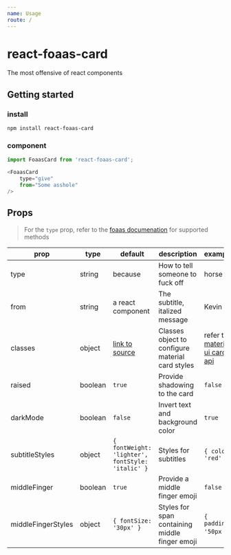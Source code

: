 ```yaml
---
name: Usage
route: /
---
```


# react-foaas-card

The most offensive of react components

## Getting started

### install

```shell
npm install react-foaas-card
```

### component

```javascript
import FoaasCard from 'react-foaas-card';

<FoaasCard
    type="give"
    from="Some asshole"
/>
```

## Props

> For the `type` prop, refer to the [foaas documenation](https://foaas.com/) for supported methods

| prop | type | default | description | example |
|---|---|---|---|--|
| type | string | because | How to tell someone to fuck off| horse |
| from | string  | a react component | The subtitle, italized message | Kevin |
| classes | object | [link to source]() | Classes object to configure material card styles |refer to [material ui card api](https://material-ui.com/api/card/) |
| raised | boolean | `true` | Provide shadowing to the card | `false` |
| darkMode | boolean | `false` | Invert text and background color | `true` |
| subtitleStyles | object | `{ fontWeight: 'lighter', fontStyle: 'italic' }` | Styles for subtitles | `{ color: 'red' }` |
| middleFinger | boolean | `true` | Provide a middle finger emoji | `false` |
| middleFingerStyles | object | `{ fontSize: '30px' }` | Styles for span containing middle finger emoji | `{ padding: '50px` } |

